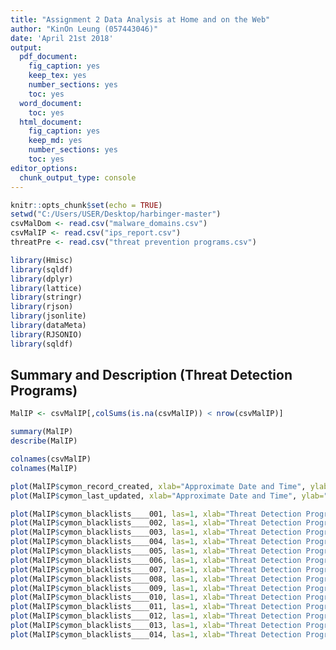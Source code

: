 ---
title: "Assignment 2 Data Analysis at Home and on the Web"
author: "KinOn Leung (057443046)"
date: 'April 21st 2018'
output:
  pdf_document:
    fig_caption: yes
    keep_tex: yes
    number_sections: yes
    toc: yes
  word_document:
    toc: yes
  html_document:
    fig_caption: yes
    keep_md: yes
    number_sections: yes
    toc: yes
editor_options:
  chunk_output_type: console
---

```{r setup, include=FALSE}

knitr::opts_chunk$set(echo = TRUE)
setwd("C:/Users/USER/Desktop/harbinger-master")
csvMalDom <- read.csv("malware_domains.csv")
csvMalIP <- read.csv("ips_report.csv")
threatPre <- read.csv("threat prevention programs.csv")

library(Hmisc)
library(sqldf)
library(dplyr)
library(lattice)
library(stringr)
library(rjson)
library(jsonlite)
library(dataMeta)
library(RJSONIO)
library(sqldf)

```

## Summary and Description (Threat Detection Programs)
```{r}

MalIP <- csvMalIP[,colSums(is.na(csvMalIP)) < nrow(csvMalIP)]

summary(MalIP)
describe(MalIP)

colnames(csvMalIP)
colnames(MalIP)

plot(MalIP$cymon_record_created, xlab="Approximate Date and Time", ylab="Frequency", main="Record Created Date and Time from Cymon")
plot(MalIP$cymon_last_updated, xlab="Approximate Date and Time", ylab="Frequency", main="Last Updated Date and Time from Cymon")

plot(MalIP$cymon_blacklists____001, las=1, xlab="Threat Detection Programs", ylab="Frequency", main="Count of Threat Detections for Cymon Blacklist 1")
plot(MalIP$cymon_blacklists____002, las=1, xlab="Threat Detection Programs", ylab="Frequency", main="Count of Threat Detections for Cymon Blacklist 2")
plot(MalIP$cymon_blacklists____003, las=1, xlab="Threat Detection Programs", ylab="Frequency", main="Count of Threat Detections for Cymon Blacklist 3")
plot(MalIP$cymon_blacklists____004, las=1, xlab="Threat Detection Programs", ylab="Frequency", main="Count of Threat Detections for Cymon Blacklist 4")
plot(MalIP$cymon_blacklists____005, las=1, xlab="Threat Detection Programs", ylab="Frequency", main="Count of Threat Detections for Cymon Blacklist 5")
plot(MalIP$cymon_blacklists____006, las=1, xlab="Threat Detection Programs", ylab="Frequency", main="Count of Threat Detections for Cymon Blacklist 6")
plot(MalIP$cymon_blacklists____007, las=1, xlab="Threat Detection Programs", ylab="Frequency", main="Count of Threat Detections for Cymon Blacklist 7")
plot(MalIP$cymon_blacklists____008, las=1, xlab="Threat Detection Programs", ylab="Frequency", main="Count of Threat Detections for Cymon Blacklist 8")
plot(MalIP$cymon_blacklists____009, las=1, xlab="Threat Detection Programs", ylab="Frequency", main="Count of Threat Detections for Cymon Blacklist 9")
plot(MalIP$cymon_blacklists____010, las=1, xlab="Threat Detection Programs", ylab="Frequency", main="Count of Threat Detections for Cymon Blacklist 10")
plot(MalIP$cymon_blacklists____011, las=1, xlab="Threat Detection Programs", ylab="Frequency", main="Count of Threat Detections for Cymon Blacklist 11")
plot(MalIP$cymon_blacklists____012, las=1, xlab="Threat Detection Programs", ylab="Frequency", main="Count of Threat Detections for Cymon Blacklist 12")
plot(MalIP$cymon_blacklists____013, las=1, xlab="Threat Detection Programs", ylab="Frequency", main="Count of Threat Detections for Cymon Blacklist 13")
plot(MalIP$cymon_blacklists____014, las=1, xlab="Threat Detection Programs", ylab="Frequency", main="Count of Threat Detections for Cymon Blacklist 14")

```
